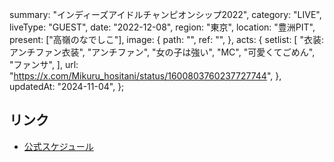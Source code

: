   summary: "インディーズアイドルチャンピオンシップ2022",
  category: "LIVE",
  liveType: "GUEST",
  date: "2022-12-08",
  region: "東京",
  location: "豊洲PIT",
  present: ["高嶺のなでしこ"],
  image: {
    path: "",
    ref: "",
  },
  acts: {
    setlist: [
      "衣装:アンチファン衣装",
      "アンチファン",
      "女の子は強い",
      "MC",
      "可愛くてごめん",
      "ファンサ",
    ],
    url: "https://x.com/Mikuru_hositani/status/1600803760237727744",
  },
  updatedAt: "2024-11-04",
};

## リンク

- [公式スケジュール](https://takanenonadeshiko.jp/?p=566)
